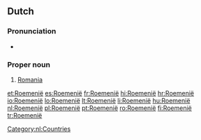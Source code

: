 ==Dutch==

===Pronunciation===
*{{a|NL}} {{audio|Nl-Roemenië.ogg|audio}}

===Proper noun===
{{nl-proper noun}}

# [[Romania]]

[[Category:nl:Countries]]

[[et:Roemenië]]
[[es:Roemenië]]
[[fr:Roemenië]]
[[hi:Roemenië]]
[[hr:Roemenië]]
[[io:Roemenië]]
[[lo:Roemenië]]
[[lt:Roemenië]]
[[li:Roemenië]]
[[hu:Roemenië]]
[[nl:Roemenië]]
[[pl:Roemenië]]
[[pt:Roemenië]]
[[ro:Roemenië]]
[[fi:Roemenië]]
[[tr:Roemenië]]